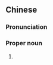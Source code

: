 {{also|云山}}
==Chinese==
{{zh-forms|s=云山|[[cloud]](s)<br>[[cloudy]]|[[mountain]](s)}}
{{wikipedia|Yunshan}}

===Pronunciation===
{{zh-pron
|m=Yúnshān
|c=wan4 saan1
|cat=pn
}}

===Proper noun===
{{zh-proper noun}}

# {{lb|zh|geography}} {{zh-alt-name|[[白雲]][[山]]|[[Baiyun]] [[mountain|Mountain]] in [[Guangzhou]], [[China]]}}